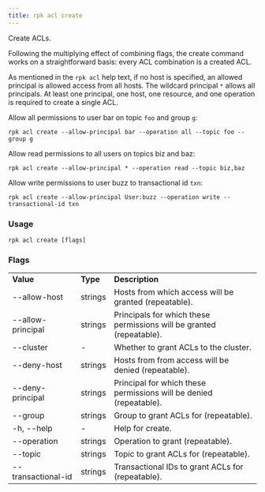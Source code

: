 ```yaml
---
title: rpk acl create
---
```


<head>
  <meta name="title" content="rpk acl create | Redpanda Docs" />
  <meta name="description" content="rpk acl create" />
  <link rel="canonical" href="https://docs.redpanda.com/docs/reference/rpk/rpk-acl/rpk-acl-create/" />
</head>

Create ACLs.

Following the multiplying effect of combining flags, the create command works on a
straightforward basis: every ACL combination is a created ACL.

As mentioned in the `rpk acl` help text, if no host is specified, an allowed
principal is allowed access from all hosts. The wildcard principal `*` allows
all principals. At least one principal, one host, one resource, and one
operation is required to create a single ACL.

Allow all permissions to user bar on topic `foo` and group `g`:

`rpk acl create --allow-principal bar --operation all --topic foo --group g`

Allow read permissions to all users on topics biz and baz:

`rpk acl create --allow-principal * --operation read --topic biz,baz`

Allow write permissions to user buzz to transactional id `txn`:

`rpk acl create --allow-principal User:buzz --operation write --transactional-id txn`

### Usage

```
rpk acl create [flags]
```

### Flags

<table>
  <tbody>
    <tr>
      <td>
        <strong> Value</strong>
      </td>
      <td>
        <strong> Type</strong>
      </td>
      <td>
        <strong> Description</strong>
      </td>
    </tr>
    <tr>
      <td>--allow-host</td>
      <td>strings</td>
      <td> Hosts from which access will be granted (repeatable).</td>
    </tr>
    <tr>
      <td>--allow-principal</td>
      <td>strings</td>
      <td>
        Principals for which these permissions will be granted (repeatable).
      </td>
    </tr>
    <tr>
      <td>--cluster</td>
      <td>-</td>
      <td> Whether to grant ACLs to the cluster.</td>
    </tr>
    <tr>
      <td>--deny-host</td>
      <td>strings</td>
      <td> Hosts from from access will be denied (repeatable).</td>
    </tr>
    <tr>
      <td>--deny-principal</td>
      <td>strings</td>
      <td>
        Principal for which these permissions will be denied (repeatable).
      </td>
    </tr>
    <tr>
      <td>--group</td>
      <td>strings</td>
      <td> Group to grant ACLs for (repeatable).</td>
    </tr>
    <tr>
      <td>-h, --help</td>
      <td>-</td>
      <td> Help for create.</td>
    </tr>
    <tr>
      <td>--operation</td>
      <td>strings</td>
      <td> Operation to grant (repeatable).</td>
    </tr>
    <tr>
      <td>--topic</td>
      <td>strings</td>
      <td> Topic to grant ACLs for (repeatable).</td>
    </tr>
    <tr>
      <td>--transactional-id</td>
      <td>strings</td>
      <td> Transactional IDs to grant ACLs for (repeatable).</td>
    </tr>
  </tbody>
</table>
